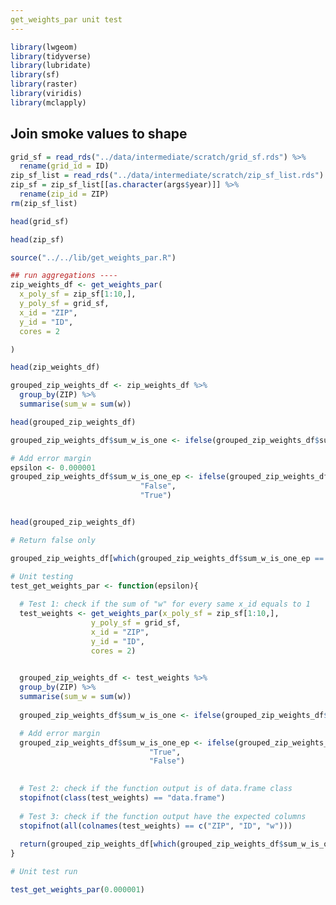 ```yaml
---
get_weights_par unit test
---
```


```r
library(lwgeom)
library(tidyverse)
library(lubridate)
library(sf)
library(raster)
library(viridis)
library(mclapply)
```

## Join smoke values to shape

```r
grid_sf = read_rds("../data/intermediate/scratch/grid_sf.rds") %>% 
  rename(grid_id = ID)
zip_sf_list = read_rds("../data/intermediate/scratch/zip_sf_list.rds") 
zip_sf = zip_sf_list[[as.character(args$year)]] %>% 
  rename(zip_id = ZIP)
rm(zip_sf_list)

head(grid_sf)
```
```r
head(zip_sf)
```

```r
source("../../lib/get_weights_par.R")

## run aggregations ----
zip_weights_df <- get_weights_par(
  x_poly_sf = zip_sf[1:10,], 
  y_poly_sf = grid_sf, 
  x_id = "ZIP", 
  y_id = "ID", 
  cores = 2

)
```

```r
head(zip_weights_df)
```

```r

grouped_zip_weights_df <- zip_weights_df %>% 
  group_by(ZIP) %>% 
  summarise(sum_w = sum(w))

head(grouped_zip_weights_df)
```


```r

grouped_zip_weights_df$sum_w_is_one <- ifelse(grouped_zip_weights_df$sum_w == 1, "True", "False")

# Add error margin
epsilon <- 0.000001
grouped_zip_weights_df$sum_w_is_one_ep <- ifelse(grouped_zip_weights_df$sum_w >= (1-epsilon) & grouped_zip_weights_df$sum_w <= (1+epsilon),
                             "False",
                             "True")


head(grouped_zip_weights_df)
```

```r
# Return false only 

grouped_zip_weights_df[which(grouped_zip_weights_df$sum_w_is_one_ep == 'False'), ]
```


```r

# Unit testing 
test_get_weights_par <- function(epsilon){
  
  # Test 1: check if the sum of "w" for every same x_id equals to 1
  test_weights <- get_weights_par(x_poly_sf = zip_sf[1:10,], 
                  y_poly_sf = grid_sf, 
                  x_id = "ZIP", 
                  y_id = "ID", 
                  cores = 2)

  
  grouped_zip_weights_df <- test_weights %>% 
  group_by(ZIP) %>% 
  summarise(sum_w = sum(w))
  
  grouped_zip_weights_df$sum_w_is_one <- ifelse(grouped_zip_weights_df$sum_w == 1, "True", "False")

  # Add error margin
  grouped_zip_weights_df$sum_w_is_one_ep <- ifelse(grouped_zip_weights_df$sum_w >= (1-epsilon) & grouped_zip_weights_df$sum_w <= (1+epsilon),
                               "True",
                               "False")

  
  # Test 2: check if the function output is of data.frame class
  stopifnot(class(test_weights) == "data.frame")
  
  # Test 3: check if the function output have the expected columns
  stopifnot(all(colnames(test_weights) == c("ZIP", "ID", "w")))
  
  return(grouped_zip_weights_df[which(grouped_zip_weights_df$sum_w_is_one_ep == 'False'), ])
}

```

```r
# Unit test run

test_get_weights_par(0.000001)
```


